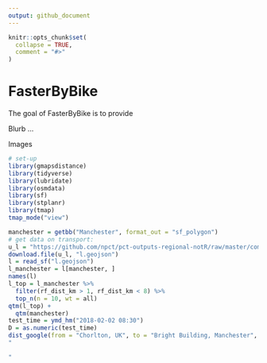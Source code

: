 ```yaml
---
output: github_document
---
```


<!-- README.md is generated from README.Rmd. Please edit that file -->

```r
knitr::opts_chunk$set(
  collapse = TRUE,
  comment = "#>"
)
```
# FasterByBike

The goal of FasterByBike is to provide 

Blurb ...

Images

```r
# set-up
library(gmapsdistance)
library(tidyverse)
library(lubridate)
library(osmdata)
library(sf)
library(stplanr)
library(tmap)
tmap_mode("view")

manchester = getbb("Manchester", format_out = "sf_polygon")
# get data on transport:
u_l = "https://github.com/npct/pct-outputs-regional-notR/raw/master/commute/msoa/greater-manchester/l.geojson"
download.file(u_l, "l.geojson")
l = read_sf("l.geojson")
l_manchester = l[manchester, ]
names(l)
l_top = l_manchester %>% 
  filter(rf_dist_km > 1, rf_dist_km < 8) %>% 
  top_n(n = 10, wt = all)
qtm(l_top) +
  qtm(manchester)
test_time = ymd_hm("2018-02-02 08:30")
D = as.numeric(test_time)
dist_google(from = "Chorlton, UK", to = "Bright Building, Manchester", mode = "driving", arrival_time = "2018-02-02 09:00")
"

"
```

